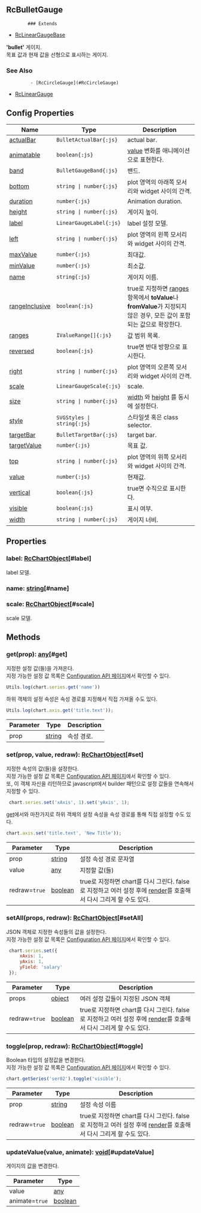## RcBulletGauge
            ### Extends
- [RcLinearGaugeBase](../classes/RcLinearGaugeBase)
            
            
**'bullet'** 게이지.\
목표 값과 현재 값을 선형으로 표시하는 게이지.

            
### See Also

             - [RcCircleGauge](#RcCircleGauge)
 - [RcLinearGauge](#RcLinearGauge)




## Config Properties
 | Name | Type | Description |   
 | --- | --- | --- | 
 | [actualBar](/config/config/gauge/bullet/actualbar) | `BulletActualBar{:js}` | actual bar. |   
 | [animatable](/config/config/gauge/bullet#animatable) | `boolean{:js}` | [value](#value) 변화를 애니메이션으로 표현한다. |   
 | [band](/config/config/gauge/bullet/band) | `BulletGaugeBand{:js}` | 밴드. |   
 | [bottom](/config/config/gauge/bullet#bottom) | `string \| number{:js}` | plot 영역의 아래쪽 모서리와 widget 사이의 간격. |   
 | [duration](/config/config/gauge/bullet#duration) | `number{:js}` | Animation duration. |   
 | [height](/config/config/gauge/bullet#height) | `string \| number{:js}` | 게이지 높이. |   
 | [label](/config/config/gauge/bullet/label) | `LinearGaugeLabel{:js}` | label 설정 모델. |   
 | [left](/config/config/gauge/bullet#left) | `string \| number{:js}` | plot 영역의 왼쪽 모서리와 widget 사이의 간격. |   
 | [maxValue](/config/config/gauge/bullet#maxvalue) | `number{:js}` | 최대값. |   
 | [minValue](/config/config/gauge/bullet#minvalue) | `number{:js}` | 최소값. |   
 | [name](/config/config/gauge/bullet#name) | `string{:js}` | 게이지 이름. |   
 | [rangeInclusive](/config/config/gauge/bullet#rangeinclusive) | `boolean{:js}` | true로 지정하면 [ranges](#ranges) 항목에서  **toValue**나 **fromValue**가 지정되지 않은 경우,   모든 값이 포함되는 값으로 확장한다. |   
 | [ranges](/config/config/gauge/bullet#ranges) | `IValueRange[]{:js}` | 값 범위 목록. |   
 | [reversed](/config/config/gauge/bullet#reversed) | `boolean{:js}` | true면 반대 방향으로 표시한다. |   
 | [right](/config/config/gauge/bullet#right) | `string \| number{:js}` | plot 영역의 오른쪽 모서리와 widget 사이의 간격. |   
 | [scale](/config/config/gauge/bullet/scale) | `LinearGaugeScale{:js}` | scale. |   
 | [size](/config/config/gauge/bullet#size) | `string \| number{:js}` | [width](#width) 와 [height](#height) 를 동시에 설정한다. |   
 | [style](/config/config/gauge/bullet#style) | `SVGStyles \| string{:js}` | 스타일셋 혹은 class selector. |   
 | [targetBar](/config/config/gauge/bullet/targetbar) | `BulletTargetBar{:js}` | target bar. |   
 | [targetValue](/config/config/gauge/bullet#targetvalue) | `number{:js}` | 목표 값. |   
 | [top](/config/config/gauge/bullet#top) | `string \| number{:js}` | plot 영역의 위쪽 모서리와 widget 사이의 간격. |   
 | [value](/config/config/gauge/bullet#value) | `number{:js}` | 현재값. |   
 | [vertical](/config/config/gauge/bullet#vertical) | `boolean{:js}` | true면 수직으로 표시한다. |   
 | [visible](/config/config/gauge/bullet#visible) | `boolean{:js}` | 표시 여부. |   
 | [width](/config/config/gauge/bullet#width) | `string \| number{:js}` | 게이지 너비. | 

## Properties
### label: [RcChartObject](../classes/RcChartObject)[#label]
label 모델.

### name: [string](https://developer.mozilla.org/en-US/docs/Web/JavaScript/Reference/Global_Objects/String)[#name]


### scale: [RcChartObject](../classes/RcChartObject)[#scale]
scale 모델.


## Methods
### get(prop): [any](https://www.typescriptlang.org/docs/handbook/2/everyday-types.html#any)[#get]
지정한 설정 값(들)을 가져온다.\
지정 가능한 설정 값 목록은 [Configuration API 페이지](/config)에서 확인할 수 있다. 

```js
Utils.log(chart.series.get('name'))
```

하위 객체의 설정 속성은 속성 경로를 지정해서 직접 가져올 수도 있다.

```js
Utils.log(chart.axis.get('title.text'));
```



| Parameter | Type | Description |
| ----------- | ----------- | ----------- |
| prop | [string](https://developer.mozilla.org/en-US/docs/Web/JavaScript/Reference/Global_Objects/String) | 속성 경로. |
### set(prop, value, redraw): [RcChartObject](../classes/RcChartObject)[#set]
지정한 속성의 값(들)을 설정한다.\
지정 가능한 설정 값 목록은 [Configuration API 페이지](/config)에서 확인할 수 있다.\
또, 이 객체 자신을 리턴하므로 javascript에서 builder 패턴으로 설정 값들을 연속해서 지정할 수 있다.

```js
 chart.series.set('xAxis', 1).set('yAxis', 1);
```

[get](#get)에서와 마찬가지로 하위 객체의 설정 속성을 속성 경로를 통해 직접 설정할 수도 있다.

```js
chart.axis.set('title.text', 'New Title'));
```



| Parameter | Type | Description |
| ----------- | ----------- | ----------- |
| prop | [string](https://developer.mozilla.org/en-US/docs/Web/JavaScript/Reference/Global_Objects/String) | 설정 속성 경로 문자열 |
| value | [any](https://www.typescriptlang.org/docs/handbook/2/everyday-types.html#any) | 지정할 값(들) |
| redraw=`true` | [boolean](https://developer.mozilla.org/en-US/docs/Web/JavaScript/Reference/Global_Objects/Boolean) | true로 지정하면 chart를 다시 그린다.                false로 지정하고 여러 설정 후에 [render](/docs/api/classes/RcChartControl#render)를 호출해서 다시 그리게 할 수도 있다. |
### setAll(props, redraw): [RcChartObject](../classes/RcChartObject)[#setAll]
JSON 객체로 지정한 속성들의 값을 설정한다.\
지정 가능한 설정 값 목록은 [Configuration API 페이지](/config)에서 확인할 수 있다. 

```js
 chart.series.set({
     xAxis: 1,
     yAxis: 1,
     yField: 'salary'
 });
```



| Parameter | Type | Description |
| ----------- | ----------- | ----------- |
| props | [object](https://developer.mozilla.org/en-US/docs/Web/JavaScript/Reference/Global_Objects/Object) | 여러 설정 값들이 지정된 JSON 객체 |
| redraw=`true` | [boolean](https://developer.mozilla.org/en-US/docs/Web/JavaScript/Reference/Global_Objects/Boolean) | true로 지정하면 chart를 다시 그린다.                false로 지정하고 여러 설정 후에 [render](/docs/api/classes/RcChartControl#render)를 호출해서 다시 그리게 할 수도 있다. |
### toggle(prop, redraw): [RcChartObject](../classes/RcChartObject)[#toggle]
Boolean 타입의 설정값을 변경한다.\
지정 가능한 설정 값 목록은 [Configuration API 페이지](/config)에서 확인할 수 있다. 

```js
chart.getSeries('ser02').toggle('visible');
```



| Parameter | Type | Description |
| ----------- | ----------- | ----------- |
| prop | [string](https://developer.mozilla.org/en-US/docs/Web/JavaScript/Reference/Global_Objects/String) | 설정 속성 이름 |
| redraw=`true` | [boolean](https://developer.mozilla.org/en-US/docs/Web/JavaScript/Reference/Global_Objects/Boolean) | true로 지정하면 chart를 다시 그린다.                false로 지정하고 여러 설정 후에 [render](/docs/api/classes/RcChartControl#render)를 호출해서 다시 그리게 할 수도 있다. |
### updateValue(value, animate): [void](https://developer.mozilla.org/en-US/docs/Web/JavaScript/Reference/Global_Objects/undefined)[#updateValue]
게이지의 값을 변경한다.



| Parameter | Type |
| ----------- | ----------- |
| value | [any](https://www.typescriptlang.org/docs/handbook/2/everyday-types.html#any) |
| animate=`true` | [boolean](https://developer.mozilla.org/en-US/docs/Web/JavaScript/Reference/Global_Objects/Boolean) |
